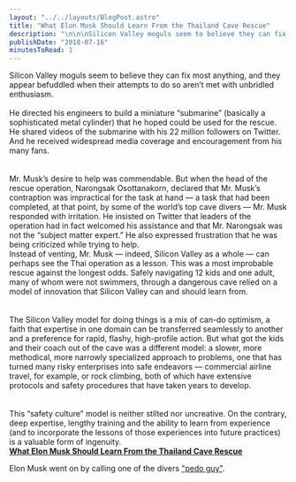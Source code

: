 ```yaml
---
layout: "../../layouts/BlogPost.astro"
title: "What Elon Musk Should Learn From the Thailand Cave Rescue"
description: "\n\n\nSilicon Valley moguls seem to believe they can fix most anything, and they appear befuddled when their attempts to do so aren’t met with unbridled enthusiasm.\n\nHe directed his engineers to build a miniature “submarine” (basically a sophisticated metal cylinder) that he hoped could be used for the rescue. He shared videos of the submarine with his 22 million followers on Twitter. And he received widespread media coverage and encouragement from his many fans.\n\n\n\nMr. Musk’s desire to help was co"
publishDate: "2018-07-16"
minutesToRead: 1
---
```


<div class="blockquote">
<div><p>Silicon Valley moguls seem to believe they can fix most anything, and they appear befuddled when their attempts to do so aren’t met with unbridled enthusiasm.<br><br>He directed his engineers to build a miniature “submarine” (basically a sophisticated metal cylinder) that he hoped could be used for the rescue. He shared videos of the submarine with his 22 million followers on Twitter. And he received widespread media coverage and encouragement from his many fans.<br><br><br>
Mr. Musk’s desire to help was commendable. But when the head of the rescue operation, Narongsak Osottanakorn, declared that Mr. Musk’s contraption was impractical for the task at hand — a task that had been completed, at that point, by some of the world’s top cave divers — Mr. Musk responded with irritation. He insisted on Twitter that leaders of the operation had in fact welcomed his assistance and that Mr. Narongsak was not the “subject matter expert.” He also expressed frustration that he was being criticized while trying to help.<br>
Instead of venting, Mr. Musk — indeed, Silicon Valley as a whole — can perhaps see the Thai operation as a lesson. This was a most improbable rescue against the longest odds. Safely navigating 12 kids and one adult, many of whom were not swimmers, through a dangerous cave relied on a model of innovation that Silicon Valley can and should learn from.<br><br><br>
The Silicon Valley model for doing things is a mix of can-do optimism, a faith that expertise in one domain can be transferred seamlessly to another and a preference for rapid, flashy, high-profile action. But what got the kids and their coach out of the cave was a different model: a slower, more methodical, more narrowly specialized approach to problems, one that has turned many risky enterprises into safe endeavors — commercial airline travel, for example, or rock climbing, both of which have extensive protocols and safety procedures that have taken years to develop.<br><br><br>
This “safety culture” model is neither stilted nor uncreative. On the contrary, deep expertise, lengthy training and the ability to learn from experience (and to incorporate the lessons of those experiences into future practices) is a valuable form of ingenuity.<br>
<strong><a href="https://www.nytimes.com/2018/07/14/opinion/sunday/elon-musk-thailand-hubris.html?ref=antonsten.com">What Elon Musk Should Learn From the Thailand Cave Rescue</a></strong></p></div>
</div>

<p>Elon Musk went on by calling one of the divers <a href="https://twitter.com/RMac18/status/1018504448396546048?ref=antonsten.com">"pedo guy"</a>.</p>